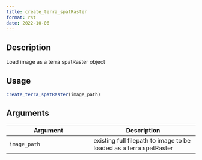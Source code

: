 ```yaml
--- 
title: create_terra_spatRaster 
format: rst 
date: 2022-10-06 
--- 
```


## Description

Load image as a terra spatRaster object


## Usage

```r
create_terra_spatRaster(image_path)
```


## Arguments

Argument      |Description
------------- |----------------
`image_path`     |     existing full filepath to image to be loaded as a terra spatRaster


